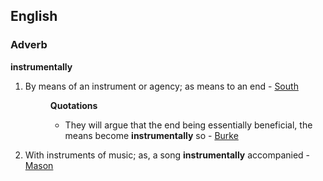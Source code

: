 ==English==

===Adverb===
'''instrumentally'''

#By means of an instrument or agency; as means to an end - [[South]]
#:'''Quotations'''
#:*They will argue that the end being essentially beneficial, the means become '''instrumentally''' so - [[Burke]]
#With instruments of music; as, a song '''instrumentally''' accompanied - [[Mason]]